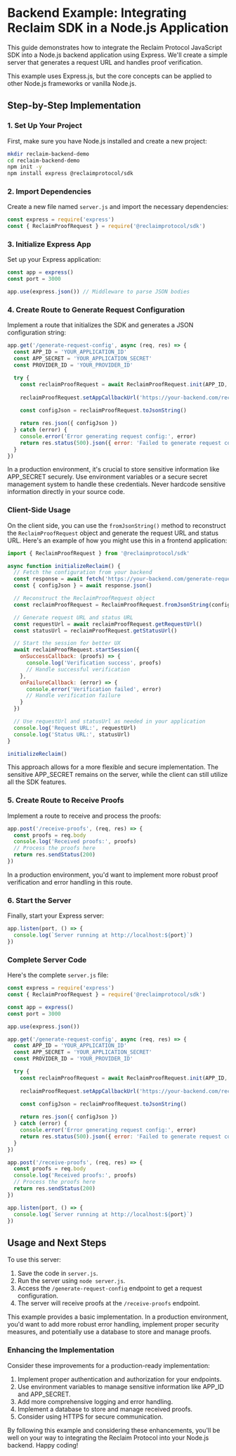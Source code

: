 
# Backend Example: Integrating Reclaim SDK in a Node.js Application

This guide demonstrates how to integrate the Reclaim Protocol JavaScript SDK into a Node.js backend application using Express. We'll create a simple server that generates a request URL and handles proof verification.

<Callout type="info">
  This example uses Express.js, but the core concepts can be applied to other Node.js frameworks or vanilla Node.js.
</Callout>

## Step-by-Step Implementation

### 1. Set Up Your Project

First, make sure you have Node.js installed and create a new project:

```bash
mkdir reclaim-backend-demo
cd reclaim-backend-demo
npm init -y
npm install express @reclaimprotocol/sdk
```

### 2. Import Dependencies

Create a new file named `server.js` and import the necessary dependencies:

```javascript
const express = require('express')
const { ReclaimProofRequest } = require('@reclaimprotocol/sdk')
```

### 3. Initialize Express App

Set up your Express application:

```javascript
const app = express()
const port = 3000

app.use(express.json()) // Middleware to parse JSON bodies
```

### 4. Create Route to Generate Request Configuration

Implement a route that initializes the SDK and generates a JSON configuration string:

```javascript
app.get('/generate-request-config', async (req, res) => {
  const APP_ID = 'YOUR_APPLICATION_ID'
  const APP_SECRET = 'YOUR_APPLICATION_SECRET'
  const PROVIDER_ID = 'YOUR_PROVIDER_ID'

  try {
    const reclaimProofRequest = await ReclaimProofRequest.init(APP_ID, APP_SECRET, PROVIDER_ID)
    
    reclaimProofRequest.setAppCallbackUrl('https://your-backend.com/receive-proofs')
    
    const configJson = reclaimProofRequest.toJsonString()

    return res.json({ configJson })
  } catch (error) {
    console.error('Error generating request config:', error)
    return res.status(500).json({ error: 'Failed to generate request config' })
  }
})
```

<Callout type="warning">
  In a production environment, it's crucial to store sensitive information like APP_SECRET securely. Use environment variables or a secure secret management system to handle these credentials. Never hardcode sensitive information directly in your source code.
</Callout>

### Client-Side Usage

On the client side, you can use the `fromJsonString()` method to reconstruct the `ReclaimProofRequest` object and generate the request URL and status URL. Here's an example of how you might use this in a frontend application:

```javascript
import { ReclaimProofRequest } from '@reclaimprotocol/sdk'

async function initializeReclaim() {
  // Fetch the configuration from your backend
  const response = await fetch('https://your-backend.com/generate-request-config')
  const { configJson } = await response.json()

  // Reconstruct the ReclaimProofRequest object
  const reclaimProofRequest = ReclaimProofRequest.fromJsonString(configJson)

  // Generate request URL and status URL
  const requestUrl = await reclaimProofRequest.getRequestUrl()
  const statusUrl = reclaimProofRequest.getStatusUrl()

  // Start the session for better UX
  await reclaimProofRequest.startSession({
    onSuccessCallback: (proofs) => {
      console.log('Verification success', proofs)
      // Handle successful verification
    },
    onFailureCallback: (error) => {
      console.error('Verification failed', error)
      // Handle verification failure
    }
  })

  // Use requestUrl and statusUrl as needed in your application
  console.log('Request URL:', requestUrl)
  console.log('Status URL:', statusUrl)
}

initializeReclaim()
```

<Callout type="tip">
  This approach allows for a more flexible and secure implementation. The sensitive APP_SECRET remains on the server, while the client can still utilize all the SDK features.
</Callout>

### 5. Create Route to Receive Proofs

Implement a route to receive and process the proofs:

```javascript
app.post('/receive-proofs', (req, res) => {
  const proofs = req.body
  console.log('Received proofs:', proofs)
  // Process the proofs here
  return res.sendStatus(200)
})
```

<Callout type="info">
  In a production environment, you'd want to implement more robust proof verification and error handling in this route.
</Callout>

### 6. Start the Server

Finally, start your Express server:

```javascript
app.listen(port, () => {
  console.log(`Server running at http://localhost:${port}`)
})
```

### Complete Server Code

Here's the complete `server.js` file:

```javascript
const express = require('express')
const { ReclaimProofRequest } = require('@reclaimprotocol/sdk')

const app = express()
const port = 3000

app.use(express.json())

app.get('/generate-request-config', async (req, res) => {
  const APP_ID = 'YOUR_APPLICATION_ID'
  const APP_SECRET = 'YOUR_APPLICATION_SECRET'
  const PROVIDER_ID = 'YOUR_PROVIDER_ID'

  try {
    const reclaimProofRequest = await ReclaimProofRequest.init(APP_ID, APP_SECRET, PROVIDER_ID)
    
    reclaimProofRequest.setAppCallbackUrl('https://your-backend.com/receive-proofs')
    
    const configJson = reclaimProofRequest.toJsonString()

    return res.json({ configJson })
  } catch (error) {
    console.error('Error generating request config:', error)
    return res.status(500).json({ error: 'Failed to generate request config' })
  }
})

app.post('/receive-proofs', (req, res) => {
  const proofs = req.body
  console.log('Received proofs:', proofs)
  // Process the proofs here
  return res.sendStatus(200)
})

app.listen(port, () => {
  console.log(`Server running at http://localhost:${port}`)
})
```

## Usage and Next Steps

To use this server:

1. Save the code in `server.js`.
2. Run the server using `node server.js`.
3. Access the `/generate-request-config` endpoint to get a request configuration.
4. The server will receive proofs at the `/receive-proofs` endpoint.

<Callout type="info">
  This example provides a basic implementation. In a production environment, you'd want to add more robust error handling, implement proper security measures, and potentially use a database to store and manage proofs.
</Callout>

### Enhancing the Implementation

Consider these improvements for a production-ready implementation:

1. Implement proper authentication and authorization for your endpoints.
2. Use environment variables to manage sensitive information like APP_ID and APP_SECRET.
3. Add more comprehensive logging and error handling.
4. Implement a database to store and manage received proofs.
5. Consider using HTTPS for secure communication.

By following this example and considering these enhancements, you'll be well on your way to integrating the Reclaim Protocol into your Node.js backend. Happy coding!



